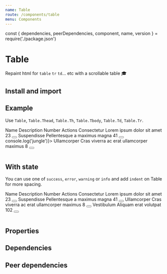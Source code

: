 ```yaml
---
name: Table
route: /components/table
menu: Components
---
```


const { dependencies, peerDependencies, component, name, version } = require('./package.json')

# Table

<TagVersion version={version} name={name} />

Repaint html for `table` `tr` `td`... etc with a scrollable table 🎓

## Install and import

<Usage component={component} name={name} peerDependencies={peerDependencies} />

## Example

Use `Table`, `Table.Thead`, `Table.Th`, `Table.Tbody`, `Table.Td`, `Table.Tr`.

<Playground>
  <Table>
    <Table.Thead>
      <Table.Tr>
        <Table.Th>Name</Table.Th>
        <Table.Th>Description</Table.Th>
        <Table.Th>Number</Table.Th>
        <Table.Th textAlign="center" width={80}>
          Actions
        </Table.Th>
      </Table.Tr>
    </Table.Thead>
    <Table.Tbody>
      <Table.Tr>
        <Table.Td>Consectetur</Table.Td>
        <Table.Td>Lorem ipsum dolor sit amet</Table.Td>
        <Table.Td>23</Table.Td>
        <Table.Td textAlign="center">
          <Button shape="circle" size="sm" variant="secondary">
            <SettingsIcon size="sm" />
          </Button>
        </Table.Td>
      </Table.Tr>
      <Table.Tr>
        <Table.Td>Suspendisse</Table.Td>
        <Table.Td>Pellentesque a maximus magna</Table.Td>
        <Table.Td>41</Table.Td>
        <Table.Td textAlign="center">
          <Button shape="circle" size="sm" variant="secondary">
            <SettingsIcon size="sm" />
          </Button>
        </Table.Td>
      </Table.Tr>
      <Table.Tr onClick={() => console.log('jungle')}>
        <Table.Td>Ullamcorper</Table.Td>
        <Table.Td>Cras viverra ac erat ullamcorper maximus</Table.Td>
        <Table.Td>8</Table.Td>
        <Table.Td textAlign="center">
          <Button shape="circle" size="sm" variant="secondary">
            <SettingsIcon size="sm" />
          </Button>
        </Table.Td>
      </Table.Tr>
    </Table.Tbody>
  </Table>
</Playground>

## With state

You can use one of `success`, `error`, `warning` or `info` and add `indent` on Table for more spacing.

<Playground>
  <Table indent>
    <Table.Thead>
      <Table.Tr>
        <Table.Th>Name</Table.Th>
        <Table.Th>Description</Table.Th>
        <Table.Th>Number</Table.Th>
        <Table.Th textAlign="right">Actions</Table.Th>
      </Table.Tr>
    </Table.Thead>
    <Table.Tbody>
      <Table.Tr variant="error">
        <Table.Td>Consectetur</Table.Td>
        <Table.Td>Lorem ipsum dolor sit amet</Table.Td>
        <Table.Td>23</Table.Td>
        <Table.Td textAlign="right">
          <Button shape="circle" size="sm" variant="secondary">
            <SettingsIcon size="sm" />
          </Button>
        </Table.Td>
      </Table.Tr>
      <Table.Tr variant="warning">
        <Table.Td>Suspendisse</Table.Td>
        <Table.Td>Pellentesque a maximus magna</Table.Td>
        <Table.Td>41</Table.Td>
        <Table.Td textAlign="right">
          <Button shape="circle" size="sm" variant="secondary">
            <SettingsIcon size="sm" />
          </Button>
        </Table.Td>
      </Table.Tr>
      <Table.Tr variant="info">
        <Table.Td>Ullamcorper</Table.Td>
        <Table.Td>Cras viverra ac erat ullamcorper maximus</Table.Td>
        <Table.Td>8</Table.Td>
        <Table.Td textAlign="right">
          <Button shape="circle" size="sm" variant="secondary">
            <SettingsIcon size="sm" />
          </Button>
        </Table.Td>
      </Table.Tr>
      <Table.Tr variant="success">
        <Table.Td>Vestibulum</Table.Td>
        <Table.Td>Aliquam erat volutpat</Table.Td>
        <Table.Td>102</Table.Td>
        <Table.Td textAlign="right">
          <Button shape="circle" size="sm" variant="secondary">
            <SettingsIcon size="sm" />
          </Button>
        </Table.Td>
      </Table.Tr>
    </Table.Tbody>
  </Table>
</Playground>

## Properties

<Props of={Table} />

## Dependencies

<Dependencies dependencies={dependencies} />

## Peer dependencies

<Dependencies dependencies={peerDependencies} />
